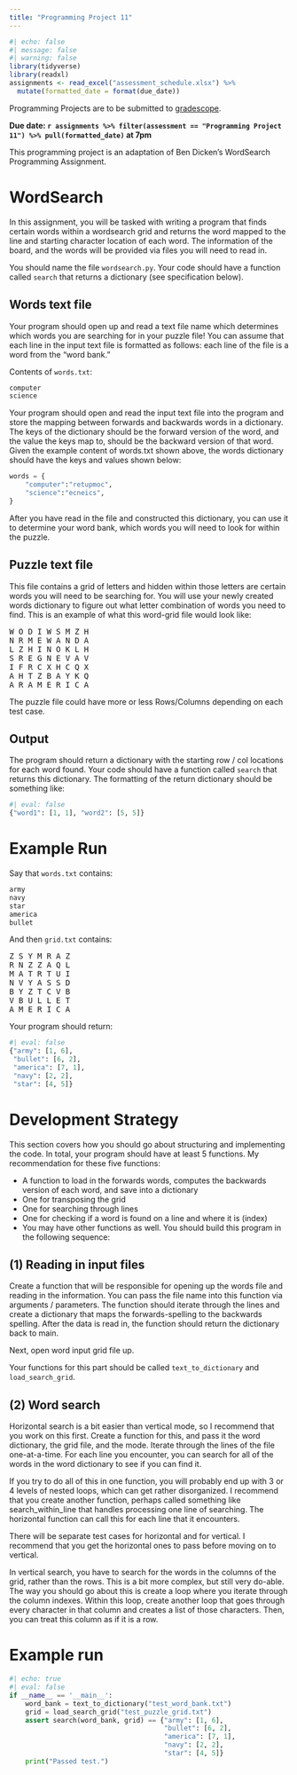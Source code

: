 ```yaml
---
title: "Programming Project 11"
---
```


```r
#| echo: false
#| message: false
#| warning: false
library(tidyverse)
library(readxl)
assignments <- read_excel("assessment_schedule.xlsx") %>% 
  mutate(formatted_date = format(due_date))
```

Programming Projects are to be submitted to [gradescope](https://www.gradescope.com/courses/827397).

**Due date: `r assignments %>% filter(assessment == "Programming Project 11") %>% pull(formatted_date)` at 7pm**

This programming project is an adaptation of Ben Dicken's WordSearch Programming Assignment.

# WordSearch

In this assignment, you will be tasked with writing a program that finds certain words within a wordsearch grid and returns the word mapped to the line and starting character location of each word. The information of the board, and the words will be provided via files you will need to read in. 

You should name the file `wordsearch.py`. Your code should have a function called `search` that returns a dictionary (see specification below).

## Words text file

Your program should open up and read a text file name which determines which words you are searching for in your puzzle file! You can assume that each line in the input text file is formatted as follows: each line of the file is a word from the "word bank." 

Contents of `words.txt`:

```html
computer
science
```

Your program should open and read the input text file into the program and store the mapping between forwards and backwards words in a dictionary. The keys of the dictionary should be the forward version of the word, and the value the keys map to, should be the backward version of that word. Given the example content of words.txt shown above, the words dictionary should have the keys and values shown below:

```python
words = { 
    "computer":"retupmoc",
    "science":"ecneics",
}
```

After you have read in the file and constructed this dictionary, you can use it to determine your word bank, which words you will need to look for within the puzzle.

## Puzzle text file

This file contains a grid of letters and hidden within those letters are certain words you will need to be searching for. You will use your newly created words dictionary to figure out what letter combination of words you need to find. This is an example of what this word-grid file would look like:

<pre>
W O D I W S M Z H 
N R M E W A N D A 
L Z H I N O K L H 
S R E G N E V A V 
I F R C X H C Q X 
A H T Z B A Y K Q 
A R A M E R I C A
</pre>

The puzzle file could have more or less Rows/Columns depending on each test case.

## Output

The program should return a dictionary with the starting row / col locations for each word found. Your code should have a function called `search` that returns this dictionary. The formatting of the return dictionary should be something like:

```python
#| eval: false
{"word1": [1, 1], "word2": [5, 5]}
```


# Example Run

Say that `words.txt` contains:

```html
army
navy
star
america
bullet
```

And then `grid.txt` contains:

<pre>
Z S Y M R A Z
R N Z Z A Q L
M A T R T U I
N V Y A S S D
B Y Z T C V B
V B U L L E T
A M E R I C A
</pre>

Your program should return:

```python
#| eval: false
{"army": [1, 6],
 "bullet": [6, 2],
 "america": [7, 1],
 "navy": [2, 2],
 "star": [4, 5]}
```

# Development Strategy

This section covers how you should go about structuring and implementing the code. In total, your program should have at least 5 functions. My recommendation for these five functions:

* A function to load in the forwards words, computes the backwards version of each word, and save into a dictionary
* One for transposing the grid
* One for searching through lines
* One for checking if a word is found on a line and where it is (index)
* You may have other functions as well. You should build this program in the following sequence:

## (1) Reading in input files

Create a function that will be responsible for opening up the words file and reading in the information. You can pass the file name into this function via arguments / parameters. The function should iterate through the lines and create a dictionary that maps the forwards-spelling to the backwards spelling. After the data is read in, the function should return the dictionary back to main.

Next, open word input grid file up.

Your functions for this part should be called `text_to_dictionary` and `load_search_grid`.

## (2) Word search

Horizontal search is a bit easier than vertical mode, so I recommend that you work on this first. Create a function for this, and pass it the word dictionary, the grid file, and the mode. Iterate through the lines of the file one-at-a-time. For each line you encounter, you can search for all of the words in the word dictionary to see if you can find it.

If you try to do all of this in one function, you will probably end up with 3 or 4 levels of nested loops, which can get rather disorganized. I recommend that you create another function, perhaps called something like search_within_line that handles processing one line of searching. The horizontal function can call this for each line that it encounters.

There will be separate test cases for horizontal and for vertical. I recommend that you get the horizontal ones to pass before moving on to vertical.

In vertical search, you have to search for the words in the columns of the grid, rather than the rows. This is a bit more complex, but still very do-able. The way you should go about this is create a loop where you iterate through the column indexes. Within this loop, create another loop that goes through every character in that column and creates a list of those characters. Then, you can treat this column as if it is a row.

# Example run

```python
#| echo: true
#| eval: false
if __name__ == '__main__':
    word_bank = text_to_dictionary("test_word_bank.txt")
    grid = load_search_grid("test_puzzle_grid.txt")
    assert search(word_bank, grid) == {"army": [1, 6],
                                       "bullet": [6, 2],
                                       "america": [7, 1],
                                       "navy": [2, 2],
                                       "star": [4, 5]}
    print("Passed test.")
```

